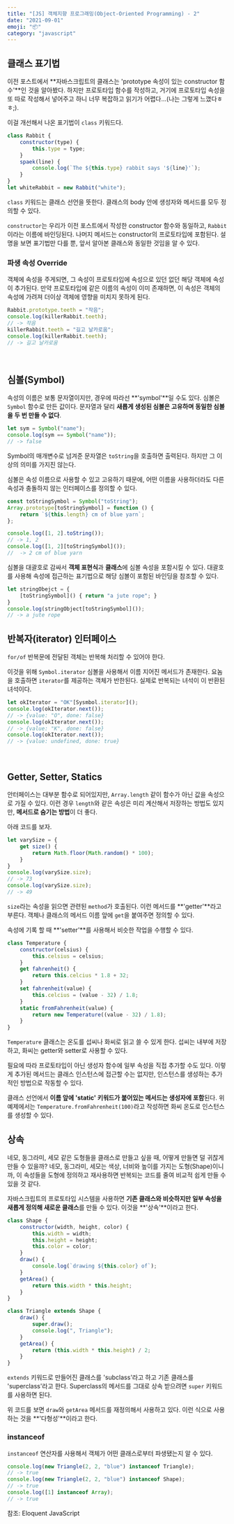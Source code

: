 ```yaml
---
title: "[JS] 객체지향 프로그래밍(Object-Oriented Programming) - 2" 
date: "2021-09-01"
emoji: "📦"
category: "javascript"
---
```

## 클래스 표기법
이전 포스트에서 **자바스크립트의 클래스는 'prototype 속성이 있는 constructor 함수'**인 것을 알아봤다.
하지만 프로토타입 함수를 작성하고, 거기에 프로토타입 속성을 또 따로 작성해서 넣어주고 하니 너무 복잡하고 읽기가 어렵다...(나는 그렇게 느꼈다ㅎㅎ;).

이걸 개선해서 나온 표기법이 `class` 키워드다.
```js
class Rabbit {
    constructor(type) {
        this.type = type;
    }
    spaek(line) {
        console.log(`The ${this.type} rabbit says '${line}'`);
    }
}
let whiteRabbit = new Rabbit("white");
```
`class` 키워드는 클래스 선언을 뜻한다. 클래스의 body 안에 생성자와 메서드를 모두 정의할 수 있다.

`constructor`는 우리가 이전 포스트에서 작성한 constructor 함수와 동일하고, `Rabbit`이라는 이름에 바인딩된다. 나머지 메서드는 constructor의 프로토타입에 포함된다.
설명을 보면 표기법만 다를 뿐, 앞서 알아본 클래스와 동일한 것임을 알 수 있다.

### 파생 속성 Override
객체에 속성을 주게되면, 그 속성이 프로토타입에 속성으로 있던 없던 해당 객체에 속성이 추가된다. 만약 프로토타입에 같은 이름의 속성이 이미 존재하면, 이 속성은 객체의 속성에 가려져 더이상 객체에 영향을 미치지 못하게 된다.
```js
Rabbit.prototype.teeth = "작음";
console.log(killerRabbit.teeth);
// -> 작음
killerRabbit.teeth = "길고 날카로움";
console.log(killerRabbit.teeth);
// -> 길고 날카로움
```

<br/>

## 심볼(Symbol)
속성의 이름은 보통 문자열이지만, 경우에 따라선 **'symbol'**일 수도 있다. 심볼은 `Symbol` 함수로 만든 값이다. 문자열과 달리 **새롭게 생성된 심볼은 고유하며 동일한 심볼을 두 번 만들 수 없다**.
```js
let sym = Symbol("name");
console.log(sym == Symbol("name"));
// -> false
```
Symbol의 매개변수로 넘겨준 문자열은 `toString`을 호출하면 출력된다. 하지만 그 이상의 의미를 가지진 않는다.

심볼은 속성 이름으로 사용할 수 있고 고유하기 때문에, 어떤 이름을 사용하더라도 다른 속성과 충돌하지 않는 인터페이스를 정의할 수 있다.
```js
const toStringSymbol = Symbol("toString");
Array.prototype[toStringSymbol] = function () {
    return `${this.length} cm of blue yarn`;
};

console.log([1, 2].toString());
// -> 1, 2
console.log([1, 2][toStringSymbol]());
//  -> 2 cm of blue yarn
```
심볼을 대괄호로 감싸서 **객체 표현식**과 **클래스**에 심볼 속성을 포함시킬 수 있다. 대괄호를 사용해 속성에 접근하는 표기법으로 해당 심볼이 포함된 바인딩을 참조할 수 있다.

```js
let stringObejct = {
    [toStringSymbol]() { return "a jute rope"; }
}
console.log(stringObject[toStringSymbol]());
// -> a jute rope
```

## 반복자(iterator) 인터페이스

`for/of` 반복문에 전달된 객체는 반복해 처리할 수 있어야 한다. 

이것을 위해 `Symbol.iterator` 심볼을 사용해서 이름 지어진 메서드가 존재한다. 요놈을 호출하면 `iterator`를 제공하는 객체가 반한된다. 실제로 반복되는 녀석이 이 반환된 녀석이다.

```js
let okIterator = "OK"[Sysmbol.iterator]();
console.log(okIterator.next());
// -> {value: "O", done: false}
console.log(okIterator.next());
// -> {value: "K", done: false}
console.log(okIterator.next());
// -> {value: undefined, done: true}
```

<br/>

## Getter, Setter, Statics
안터페이스는 대부분 함수로 되어있지만, `Array.length` 같이 함수가 아닌 값을 속성으로 가질 수 있다. 
이런 경우 `length`와 같은 속성은 미리 계산해서 저장하는 방법도 있지만, **메서드로 숨기는 방법**이 더 좋다.

아래 코드를 보자.
```js
let varySize = {
    get size() {
        return Math.floor(Math.random() * 100);
    }
}
console.log(varySize.size);
// -> 73
console.log(varySize.size);
// -> 49
```
`size`라는 속성을 읽으면 관련된 `method`가 호출된다. 이런 메서드를 **'getter'**라고 부른다. 객체나 클래스의 메서드 이름 앞에 `get`을 붙여주면 정의할 수 있다.

속성에 기록 할 때 **'setter'**를 사용해서 비슷한 작업을 수행할 수 있다.

```js
class Temperature {
    constructor(celsius) {
        this.celsius = celsius;
    }
    get fahrenheit() {
        return this.celcius * 1.8 + 32;
    }
    set fahrenheit(value) {
        this.celcius = (value - 32) / 1.8;
    }
    static fromFahrenheit(value) {
        return new Temperature((value - 32) / 1.8);
    }
}
```
`Temperature` 클래스는 온도를 섭씨나 화씨로 읽고 쓸 수 있게 한다. 섭씨는 내부에 저장하고, 화씨는 getter와 setter로 사용할 수 있다.

필요에 따라 프로토타입이 아닌 생성자 함수에 일부 속성을 직접 추가할 수도 있다.
이렇게 추가된 메서드는 클래스 인스턴스에 접근할 수는 없지만, 인스턴스를 생성하는 추가적인 방법으로 작동할 수 있다.

클래스 선언에서 **이름 앞에 'static' 키워드가 붙어있는 메서드는 생성자에 포함**된다. 위 예제에서는 `Temperature.fromFahrenheit(100)`라고 작성하면 화씨 온도로 인스턴스를 생성할 수 있다.

## 상속
네모, 동그라미, 세모 같은 도형들을 클래스로 만들고 싶을 때, 어떻게 만들면 덜 귀찮게 만들 수 있을까?
네모, 동그라미, 세모는 색상, 너비와 높이를 가지는 도형(Shape)이니까, 이 속성들을 도형에 정의하고 재사용하면 반복되는 코드를 줄여 비교적 쉽게 만들 수 있을 것 같다.

자바스크립트의 프로토타입 시스템을 사용하면 **기존 클래스와 비슷하지만 일부 속성을 새롭게 정의해 새로운 클래스**를 만들 수 있다. 이것을 **'상속'**이라고 한다.
```js
class Shape {
    constructor(width, height, color) {
        this.width = width;
        this.height = height;
        this.color = color;
    }
    draw() {
        console.log(`drawing ${this.color} of`);
    }
    getArea() {
        return this.width * this.height;
    }
}

class Triangle extends Shape {
    draw() {
        super.draw();
        console.log(", Triangle");
    }
    getArea() {
        return (this.width * this.height) / 2;
    }
}
```
`extends` 키워드로 만들어진 클래스를 'subclass'라고 하고 기존 클래스를 'superclass'라고 한다. 
Superclass의 메서드를 그대로 상속 받으려면 `super` 키워드를 사용하면 된다. 

위 코드를 보면 `draw`와 `getArea` 메서드를 재정의해서 사용하고 있다. 이런 식으로 사용하는 것을 **'다형성'**이라고 한다.

### instanceof
`instanceof` 연산자를 사용해서 객체가 어떤 클래스로부터 파생됐는지 알 수 있다.
```js
console.log(new Triangle(2, 2, "blue") instanceof Triangle);
// -> true
console.log(new Triangle(2, 2, "blue") instanceof Shape);
// -> true
console.log([1] instanceof Array);
// -> true
```

참조: Eloquent JavaScript  

